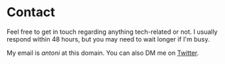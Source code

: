 


# Contact

Feel free to get in touch regarding anything tech-related or not. I usually respond within 48 hours, but you may need to wait longer if I'm busy.

My email is *antoni* at this domain. You can also DM me on [Twitter](https://twitter.com/dokwadratu).

